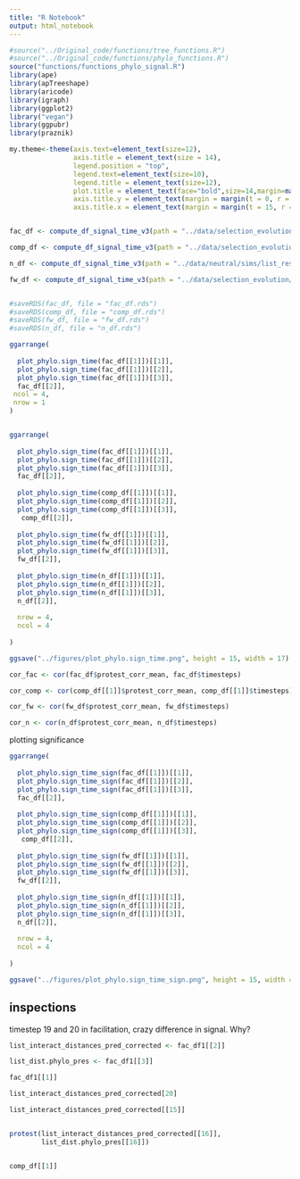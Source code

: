 ```yaml
---
title: "R Notebook"
output: html_notebook
---
```


```r
#source("../Original_code/functions/tree_functions.R")
#source("../Original_code/functions/phylo_functions.R")
source("functions/functions_phylo_signal.R")
library(ape)
library(apTreeshape)
library(aricode)
library(igraph)
library(ggplot2)
library("vegan")
library(ggpubr)
library(praznik)
```


```r

my.theme<-theme(axis.text=element_text(size=12),
                axis.title = element_text(size = 14),
                legend.position = "top",
                legend.text=element_text(size=10),
                legend.title = element_text(size=12),
                plot.title = element_text(face="bold",size=14,margin=margin(0,0,20,0),hjust = 0.5),
                axis.title.y = element_text(margin = margin(t = 0, r = 15, b = 0, l = 0)),
                axis.title.x = element_text(margin = margin(t = 15, r = 0, b = 0, l = 0)))


fac_df <- compute_df_signal_time_v3(path = "../data/selection_evolution/facilitation/list_res_pos_2.rds")

comp_df <- compute_df_signal_time_v3(path = "../data/selection_evolution/competition/list_res_neg_2.rds")

n_df <- compute_df_signal_time_v3(path = "../data/neutral/sims/list_res_n_2.rds")

fw_df <- compute_df_signal_time_v3(path = "../data/selection_evolution/foodweb/list_res_fw_2.rds")


#saveRDS(fac_df, file = "fac_df.rds")
#saveRDS(comp_df, file = "comp_df.rds")
#saveRDS(fw_df, file = "fw_df.rds")
#saveRDS(n_df, file = "n_df.rds")


```

```r


ggarrange(
  
  plot_phylo.sign_time(fac_df[[1]])[[1]],
  plot_phylo.sign_time(fac_df[[1]])[[2]],
  plot_phylo.sign_time(fac_df[[1]])[[3]],
  fac_df[[2]],
 ncol = 4,
 nrow = 1
)


ggarrange(
  
  plot_phylo.sign_time(fac_df[[1]])[[1]],
  plot_phylo.sign_time(fac_df[[1]])[[2]],
  plot_phylo.sign_time(fac_df[[1]])[[3]],
  fac_df[[2]],
  
  plot_phylo.sign_time(comp_df[[1]])[[1]],
  plot_phylo.sign_time(comp_df[[1]])[[2]],
  plot_phylo.sign_time(comp_df[[1]])[[3]],
   comp_df[[2]],
  
  plot_phylo.sign_time(fw_df[[1]])[[1]],
  plot_phylo.sign_time(fw_df[[1]])[[2]],
  plot_phylo.sign_time(fw_df[[1]])[[3]],
  fw_df[[2]],
  
  plot_phylo.sign_time(n_df[[1]])[[1]],
  plot_phylo.sign_time(n_df[[1]])[[2]],
  plot_phylo.sign_time(n_df[[1]])[[3]],
  n_df[[2]],
  
  nrow = 4,
  ncol = 4
  
)

ggsave("../figures/plot_phylo.sign_time.png", height = 15, width = 17)

```

```r

cor_fac <- cor(fac_df$protest_corr_mean, fac_df$timesteps)

cor_comp <- cor(comp_df[[1]]$protest_corr_mean, comp_df[[1]]$timesteps)

cor_fw <- cor(fw_df$protest_corr_mean, fw_df$timesteps)

cor_n <- cor(n_df$protest_corr_mean, n_df$timesteps)

```

plotting significance

```r

ggarrange(
  
  plot_phylo.sign_time_sign(fac_df[[1]])[[1]],
  plot_phylo.sign_time_sign(fac_df[[1]])[[2]],
  plot_phylo.sign_time_sign(fac_df[[1]])[[3]],
  fac_df[[2]],
  
  plot_phylo.sign_time_sign(comp_df[[1]])[[1]],
  plot_phylo.sign_time_sign(comp_df[[1]])[[2]],
  plot_phylo.sign_time_sign(comp_df[[1]])[[3]],
   comp_df[[2]],
  
  plot_phylo.sign_time_sign(fw_df[[1]])[[1]],
  plot_phylo.sign_time_sign(fw_df[[1]])[[2]],
  plot_phylo.sign_time_sign(fw_df[[1]])[[3]],
  fw_df[[2]],
  
  plot_phylo.sign_time_sign(n_df[[1]])[[1]],
  plot_phylo.sign_time_sign(n_df[[1]])[[2]],
  plot_phylo.sign_time_sign(n_df[[1]])[[3]],
  n_df[[2]],
  
  nrow = 4,
  ncol = 4
  
)

ggsave("../figures/plot_phylo.sign_time_sign.png", height = 15, width = 15)

```



## inspections

timestep 19 and 20 in facilitation, crazy difference in signal. Why?


```r
list_interact_distances_pred_corrected <- fac_df1[[2]]

list_dist.phylo_pres <- fac_df1[[3]]

fac_df1[[1]]

list_interact_distances_pred_corrected[20]

list_interact_distances_pred_corrected[[15]]


protest(list_interact_distances_pred_corrected[[16]], 
        list_dist.phylo_pres[[16]])


comp_df[[1]]

```

